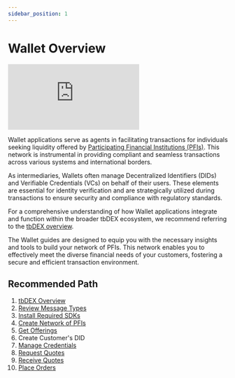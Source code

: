 ```yaml
---
sidebar_position: 1
---
```



# Wallet Overview

<div className="grid grid-cols-1 desktop:grid-cols-1">
  <iframe
    class="aspect-video"
    src="https://www.youtube.com/embed/KiJH2pgwh5U"
    title="YouTube video player"
    frameborder="0"
    allow="accelerometer; autoplay; clipboard-write; encrypted-media; gyroscope; picture-in-picture; web-share"
    allowfullscreen
  ></iframe>
</div>

Wallet applications serve as agents in facilitating transactions for individuals seeking liquidity offered by [Participating Financial Institutions (PFIs)](/docs/tbdex/pfi/overview).
This network is instrumental in providing compliant and seamless transactions across various systems and international borders.

As intermediaries, Wallets often manage <Web5Url to="/decentralized-identifiers/what-are-dids">Decentralized Identifiers (DIDs)</Web5Url> and <Web5Url to="/verifiable-credentials/what-are-vcs">Verifiable Credentials (VCs)</Web5Url> on behalf of their users.
These elements are essential for identity verification and are strategically utilized during transactions to ensure security and compliance with regulatory standards.

For a comprehensive understanding of how Wallet applications integrate and function within the broader tbDEX ecosystem, we recommend referring to the [tbDEX overview](/docs/tbdex/#example-scenario).

The Wallet guides are designed to equip you with the necessary insights and tools to build your network of PFIs.
This network enables you to effectively meet the diverse financial needs of your customers, fostering a secure and efficient transaction environment.

## Recommended Path

1. [tbDEX Overview](/docs/tbdex/)
2. [Review Message Types](/docs/tbdex/message-types)
3. [Install Required SDKs](/docs/tbdex/wallet/required-sdks)
4. [Create Network of PFIs](/docs/tbdex/wallet/allowlist-pfis)
5. [Get Offerings](/docs/tbdex/wallet/get-offerings)
6. <Web5Url to="/decentralized-identifiers/how-to-create-did/">
     Create Customer's DID
   </Web5Url>
7. [Manage Credentials](/docs/tbdex/wallet/managing-credentials)
8. [Request Quotes](/docs/tbdex/wallet/send-rfq)
9. [Receive Quotes](/docs/tbdex/wallet/receive-quote)
10. [Place Orders](/docs/tbdex/wallet/place-order)
